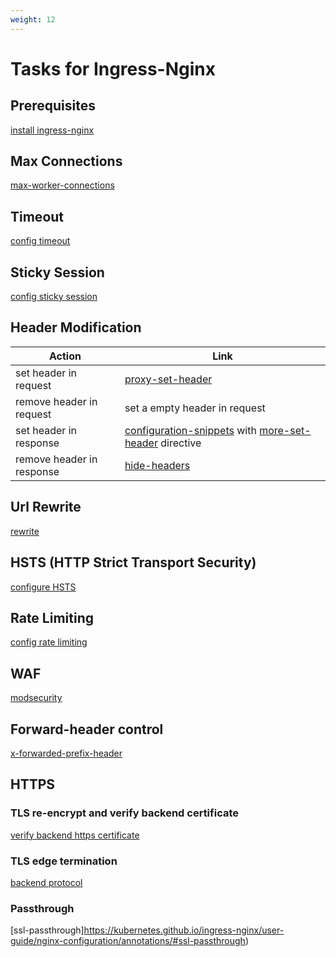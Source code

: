 ```yaml
---
weight: 12
---
```

# Tasks for Ingress-Nginx

## Prerequisites
[install ingress-nginx](./install_ingress_nginx_via_cluster_plugin.mdx)

## Max Connections
[max-worker-connections](https://kubernetes.github.io/ingress-nginx/user-guide/nginx-configuration/configmap/#max-worker-connections)

## Timeout
[config timeout](https://kubernetes.github.io/ingress-nginx/user-guide/nginx-configuration/configmap/#proxy-connect-timeout)

## Sticky Session
[config sticky session](https://kubernetes.github.io/ingress-nginx/examples/affinity/cookie/#sticky-sessions)

## Header Modification
|Action|Link|
|--|--|
|set header in request|[proxy-set-header](https://kubernetes.github.io/ingress-nginx/user-guide/nginx-configuration/annotations/#custom-headers)|
|remove header in request| set a empty header in request |
|set header in response|[configuration-snippets](https://kubernetes.github.io/ingress-nginx/examples/customization/configuration-snippets/) with [more-set-header](https://github.com/openresty/headers-more-nginx-module?tab=readme-ov-file#more_set_headers) directive |
|remove header in response|[hide-headers](https://kubernetes.github.io/ingress-nginx/user-guide/nginx-configuration/configmap/#hide-headers)|

## Url Rewrite
[rewrite](https://kubernetes.github.io/ingress-nginx/user-guide/nginx-configuration/annotations/#rewrite)

## HSTS (HTTP Strict Transport Security)
[configure HSTS](https://kubernetes.github.io/ingress-nginx/user-guide/nginx-configuration/configmap/#hsts)

## Rate Limiting
[config rate limiting](https://kubernetes.github.io/ingress-nginx/user-guide/nginx-configuration/annotations/#rate-limiting)

## WAF
[modsecurity](https://kubernetes.github.io/ingress-nginx/user-guide/third-party-addons/modsecurity/)

## Forward-header control
[x-forwarded-prefix-header](https://kubernetes.github.io/ingress-nginx/user-guide/nginx-configuration/annotations/#x-forwarded-prefix-header)

## HTTPS

### TLS re-encrypt and verify backend certificate
[verify backend https certificate](https://kubernetes.github.io/ingress-nginx/user-guide/nginx-configuration/annotations/#backend-certificate-authentication)

### TLS edge termination
[backend protocol](https://kubernetes.github.io/ingress-nginx/user-guide/nginx-configuration/annotations/#backend-protocol)

### Passthrough
[ssl-passthrough]https://kubernetes.github.io/ingress-nginx/user-guide/nginx-configuration/annotations/#ssl-passthrough)